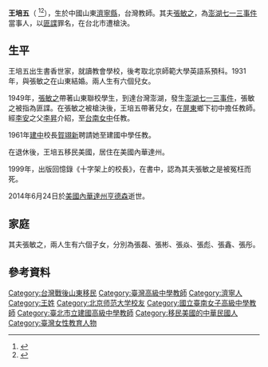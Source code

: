 {{refimprove|time=2014-6-30}}
'''王培五'''（{{bd|1910年|3月22日|2014年|6月24日|catIdx=Wang}} <ref>{{cite web | title = 白色恐怖下的校長娘 王培五 | publisher = [[台灣教會公報|台灣教會公報]] | url = http://www.laijohn.com/archives/pc/Ong/Ong,Pngou/brief/2008/kongpo.htm | date = 2008-03-17 | accessdate = 2014-06-30 | language = zh-tw | archive-date = 2016-03-04 | archive-url = https://web.archive.org/web/20160304142233/http://www.laijohn.com/archives/pc/Ong/Ong,Pngou/brief/2008/kongpo.htm | dead-url = no }}</ref><ref>{{cite news | title = 713事件校長遺孀過世 張王培五享年106歲 | url = http://newtalk.tw/news/2014/06/29/48741.html | publisher = [[新頭殼|新頭殼]] | date = 2014-06-30 | accessdate = 2014-06-30 | language = zh-tw | archive-date = 2014-07-01 | archive-url = https://web.archive.org/web/20140701174644/http://newtalk.tw/news/2014/06/29/48741.html | dead-url = no }}</ref>），生於中國山東[[濟寧縣|濟寧縣]]，台灣教師。其夫[[張敏之|張敏之]]，為[[澎湖七一三事件|澎湖七一三事件]]當事人，以[[匪諜|匪諜]]罪名，在台北市遭槍決。

==生平==
王培五出生書香世家，就讀教會學校，後考取北京師範大學英語系預科。1931年，與張敏之在山東結婚。兩人生有六個兒女。

1949年，[[張敏之|張敏之]]帶著山東聯校學生，到達台灣澎湖，發生[[澎湖七一三事件|澎湖七一三事件]]，張敏之被指為匪諜。在張敏之被槍決後，王培五帶著兒女，在[[屏東縣|屏東]]鄉下初中擔任教師。經[[李安|李安]]之父[[李昇|李昇]]介紹，至[[台南女中|台南女中]]任教。

1961年[[臺北市立建國高級中學|建中]]校長[[賀翊新|賀翊新]]聘請她至建國中學任教。

在退休後，王培五移民美國，居住在美國內華達州。

1999年，出版回憶錄《十字架上的校長》，在書中，認為其夫張敏之是被冤枉而死。

2014年6月24日於[[美國|美國]][[內華達州|內華達州]][[亨德森|亨德森]]逝世。

==家庭==
其夫張敏之，兩人生有六個子女，分別為張磊、張彬、張焱、張彪、張鑫、張彤。

== 參考資料 ==
{{reflist}}

[[Category:台灣戰後山東移民|Category:台灣戰後山東移民]]
[[Category:臺灣高級中學教師|Category:臺灣高級中學教師]]
[[Category:濟寧人|Category:濟寧人]]
[[Category:王姓|Category:王姓]]
[[Category:北京师范大学校友|Category:北京师范大学校友]]
[[Category:國立臺南女子高級中學教師|Category:國立臺南女子高級中學教師]]
[[Category:臺北市立建國高級中學教師|Category:臺北市立建國高級中學教師]]
[[Category:移民美國的中華民國人|Category:移民美國的中華民國人]]
[[Category:臺灣女性教育人物|Category:臺灣女性教育人物]]